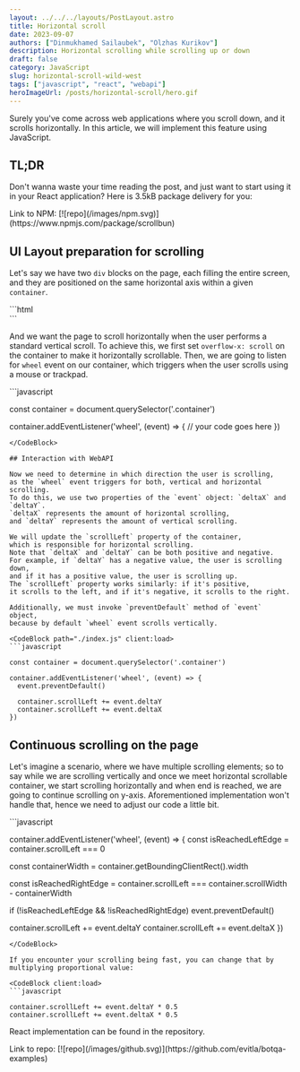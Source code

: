 ```yaml
---
layout: ../../../layouts/PostLayout.astro
title: Horizontal scroll
date: 2023-09-07
authors: ["Dinmukhamed Sailaubek", "Olzhas Kurikov"]
description: Horizontal scrolling while scrolling up or down
draft: false
category: JavaScript
slug: horizontal-scroll-wild-west
tags: ["javascript", "react", "webapi"]
heroImageUrl: /posts/horizontal-scroll/hero.gif
---
```


Surely you've come across web applications where you scroll down,
and it scrolls horizontally. 
In this article, we will implement this feature using JavaScript.

## TL;DR
Don't wanna waste your time reading the post, and just want to start using it in your
React application? Here is 3.5kB package delivery for you:
<div class="mt-5 [&>*]:flex [&>*]:gap-1.5 [&>*]:items-center">
  Link to NPM: [![repo](/images/npm.svg)](https://www.npmjs.com/package/scrollbun)
</div>


## UI Layout preparation for scrolling

Let's say we have two `div` blocks on the page, 
each filling the entire screen, 
and they are positioned on the same horizontal axis within a given `container`.

<CodeBlock path="./index.html" client:load>
```html

<div class="container">
  <div class="page page-1"></div>
  <div class="page page-2"></div>
</div>
```
</CodeBlock>

And we want the page to scroll horizontally 
when the user performs a standard vertical scroll. 
To achieve this, we first set `overflow-x: scroll` on the container 
to make it horizontally scrollable. 
Then, we are going to listen for `wheel` event on our container, 
which triggers when the user scrolls using a mouse or trackpad.

<CodeBlock path="./index.js" client:load>
```javascript

const container = document.querySelector('.container')

container.addEventListener('wheel', (event) => {
  // your code goes here
})
```
</CodeBlock>

## Interaction with WebAPI

Now we need to determine in which direction the user is scrolling, 
as the `wheel` event triggers for both, vertical and horizontal scrolling. 
To do this, we use two properties of the `event` object: `deltaX` and `deltaY`. 
`deltaX` represents the amount of horizontal scrolling, 
and `deltaY` represents the amount of vertical scrolling.

We will update the `scrollLeft` property of the container, 
which is responsible for horizontal scrolling. 
Note that `deltaX` and `deltaY` can be both positive and negative. 
For example, if `deltaY` has a negative value, the user is scrolling down, 
and if it has a positive value, the user is scrolling up. 
The `scrollLeft` property works similarly: if it's positive, 
it scrolls to the left, and if it's negative, it scrolls to the right.

Additionally, we must invoke `preventDefault` method of `event` object, 
because by default `wheel` event scrolls vertically.

<CodeBlock path="./index.js" client:load>
```javascript

const container = document.querySelector('.container')

container.addEventListener('wheel', (event) => {
  event.preventDefault()

  container.scrollLeft += event.deltaY
  container.scrollLeft += event.deltaX
})
```
</CodeBlock>

## Continuous scrolling on the page

Let's imagine a scenario, where we have multiple scrolling elements; so to say
while we are scrolling vertically and once we meet horizontal scrollable container,
we start scrolling horizontally and when end is reached, we are going to continue scrolling
on y-axis.
Aforementioned implementation won't handle that, hence we need to adjust our code a little bit.

<CodeBlock  path="./index.js" client:load>
```javascript

container.addEventListener('wheel', (event) => {
  const isReachedLeftEdge = container.scrollLeft === 0

  const containerWidth = container.getBoundingClientRect().width

  const isReachedRightEdge =
    container.scrollLeft === container.scrollWidth - containerWidth

  if (!isReachedLeftEdge && !isReachedRightEdge) event.preventDefault()

  container.scrollLeft += event.deltaY
  container.scrollLeft += event.deltaX
})
```
</CodeBlock>

If you encounter your scrolling being fast, you can change that by multiplying proportional value:

<CodeBlock client:load>
```javascript

container.scrollLeft += event.deltaY * 0.5
container.scrollLeft += event.deltaX * 0.5
```
</CodeBlock>

React implementation can be found in the repository.

<div class="mt-5 [&>*]:flex [&>*]:gap-1.5 [&>*]:items-center">
  Link to repo: [![repo](/images/github.svg)](https://github.com/evitla/botqa-examples)
</div>
